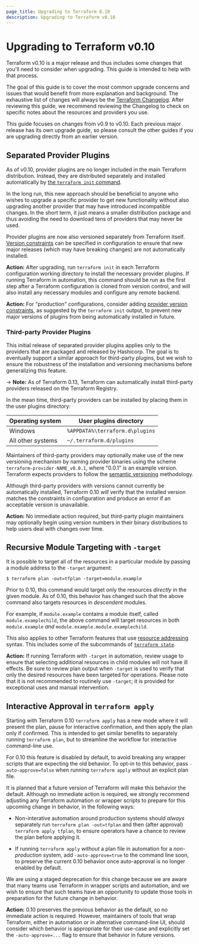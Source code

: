 ```yaml
---
page_title: Upgrading to Terraform 0.10
description: Upgrading to Terraform v0.10
---
```


# Upgrading to Terraform v0.10

Terraform v0.10 is a major release and thus includes some changes that
you'll need to consider when upgrading. This guide is intended to help with
that process.

The goal of this guide is to cover the most common upgrade concerns and
issues that would benefit from more explanation and background. The exhaustive
list of changes will always be the
[Terraform Changelog](https://github.com/hashicorp/terraform/blob/main/CHANGELOG.md).
After reviewing this guide, we recommend reviewing the Changelog to check on
specific notes about the resources and providers you use.

This guide focuses on changes from v0.9 to v0.10. Each previous major release
has its own upgrade guide, so please consult the other guides if you are upgrading directly from an earlier version.

## Separated Provider Plugins

As of v0.10, provider plugins are no longer included in the main Terraform
distribution. Instead, they are distributed separately and installed
automatically by
[the `terraform init` command](/cli/commands/init).

In the long run, this new approach should be beneficial to anyone who wishes
to upgrade a specific provider to get new functionality without also
upgrading another provider that may have introduced incompatible changes.
In the short term, it just means a smaller distribution package and thus
avoiding the need to download tens of providers that may never be used.

Provider plugins are now also versioned separately from Terraform itself.
[Version constraints](/language/providers/configuration#provider-versions)
can be specified in configuration to ensure that new major releases
(which may have breaking changes) are not automatically installed.

**Action:** After upgrading, run `terraform init` in each Terraform
configuration working directory to install the necessary provider plugins.
If running Terraform in automation, this command should be run as the first
step after a Terraform configuration is cloned from version control, and
will also install any necessary modules and configure any remote backend.

**Action:** For "production" configurations, consider adding
[provider version constraints](/language/providers/configuration#provider-versions),
as suggested by the `terraform init` output, to prevent new major versions
of plugins from being automatically installed in future.

### Third-party Provider Plugins

This initial release of separated provider plugins applies only to the
providers that are packaged and released by Hashicorp. The goal is to
eventually support a similar approach for third-party plugins, but we wish
to ensure the robustness of the installation and versioning mechanisms before
generalizing this feature.

-> **Note:** As of Terraform 0.13, Terraform can automatically install
third-party providers released on the Terraform Registry.

In the mean time, third-party providers can be installed by placing them in the
user plugins directory:

| Operating system  | User plugins directory          |
| ----------------- | ------------------------------- |
| Windows           | `%APPDATA%\terraform.d\plugins` |
| All other systems | `~/.terraform.d/plugins`        |

Maintainers of third-party providers may optionally
make use of the new versioning mechanism by naming provider binaries
using the scheme `terraform-provider-NAME_v0.0.1`, where "0.0.1" is an
example version. Terraform expects providers to follow the
[semantic versioning](http://semver.org/) methodology.

Although third-party providers with versions cannot currently be automatically
installed, Terraform 0.10 _will_ verify that the installed version matches the
constraints in configuration and produce an error if an acceptable version
is unavailable.

**Action:** No immediate action required, but third-party plugin maintainers
may optionally begin using version numbers in their binary distributions to
help users deal with changes over time.

## Recursive Module Targeting with `-target`

It is possible to target all of the resources in a particular module by passing
a module address to the `-target` argument:

```
$ terraform plan -out=tfplan -target=module.example
```

Prior to 0.10, this command would target only the resources _directly_ in
the given module. As of 0.10, this behavior has changed such that the above
command also targets resources in _descendent_ modules.

For example, if `module.example` contains a module itself, called
`module.examplechild`, the above command will target resources in both
`module.example` _and_ `module.example.module.examplechild`.

This also applies to other Terraform features that use
[resource addressing](/cli/state/resource-addressing) syntax.
This includes some of the subcommands of
[`terraform state`](/cli/commands/state).

**Action:** If running Terraform with `-target` in automation, review usage
to ensure that selecting additional resources in child modules will not have
ill effects. Be sure to review plan output when `-target` is used to verify
that only the desired resources have been targeted for operations. Please
note that it is not recommended to routinely use `-target`; it is provided for
exceptional uses and manual intervention.

## Interactive Approval in `terraform apply`

Starting with Terraform 0.10 `terraform apply` has a new mode where it will
present the plan, pause for interactive confirmation, and then apply the
plan only if confirmed. This is intended to get similar benefits to separately
running `terraform plan`, but to streamline the workflow for interactive
command-line use.

For 0.10 this feature is disabled by default, to avoid breaking any wrapper
scripts that are expecting the old behavior. To opt-in to this behavior,
pass `-auto-approve=false` when running `terraform apply` without an explicit
plan file.

It is planned that a future version of Terraform will make this behavior the
default. Although no immediate action is required, we strongly recommend
adjusting any Terraform automation or wrapper scripts to prepare for this
upcoming change in behavior, in the following ways:

* Non-interative automation around production systems should _always_
  separately run `terraform plan -out=tfplan` and then (after approval)
  `terraform apply tfplan`, to ensure operators have a chance to review
  the plan before applying it.

* If running `terraform apply` _without_ a plan file in automation for
  a _non-production_ system, add `-auto-approve=true` to the command line
  soon, to preserve the current 0.10 behavior once auto-approval is no longer
  enabled by default.

We are using a staged deprecation for this change because we are aware that
many teams use Terraform in wrapper scripts and automation, and we wish to
ensure that such teams have an opportunity to update those tools in preparation
for the future change in behavior.

**Action:** 0.10 preserves the previous behavior as the default, so no
immediate action is required. However, maintainers of tools that wrap
Terraform, either in automation or in alternative command-line UI, should
consider which behavior is appropriate for their use-case and explicitly
set the `-auto-approve=...` flag to ensure that behavior in future versions.
